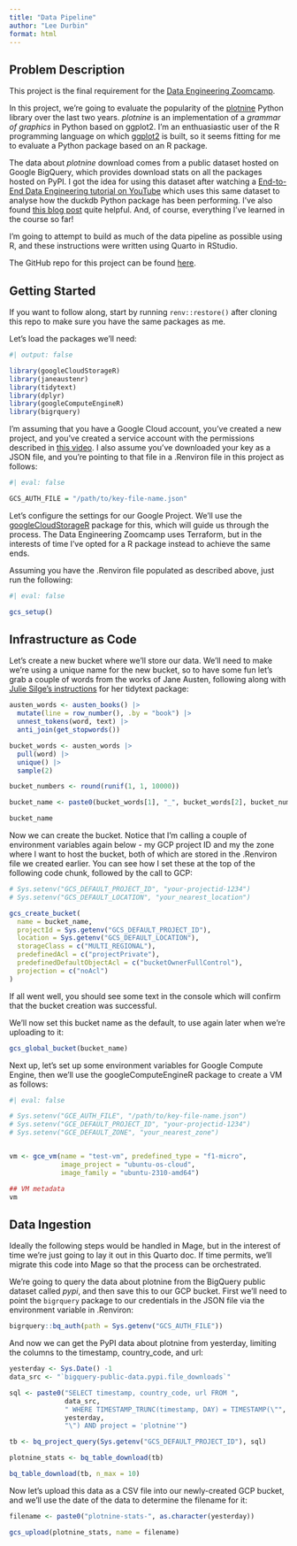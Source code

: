 ```yaml
---
title: "Data Pipeline"
author: "Lee Durbin"
format: html
---
```


## Problem Description

This project is the final requirement for the [Data Engineering Zoomcamp](https://github.com/DataTalksClub/data-engineering-zoomcamp).

In this project, we're going to evaluate the popularity of the [plotnine](https://plotnine.org/) Python library over the last two years. *plotnine* is an implementation of a *grammar of graphics* in Python based on ggplot2. I'm an enthuasiastic user of the R programming language on which [ggplot2](https://ggplot2.tidyverse.org/) is built, so it seems fitting for me to evaluate a Python package based on an R package.

The data about *plotnine* download comes from a public dataset hosted on Google BigQuery, which provides download stats on all the packages hosted on PyPI. I got the idea for using this dataset after watching a [End-to-End Data Engineering tutorial on YouTube](https://www.youtube.com/watch?v=3pLKTmdWDXk) which uses this same dataset to analyse how the duckdb Python package has been performing. I've also found [this blog post](https://www.r-bloggers.com/2023/12/data-engineering-in-r-how-to-build-your-first-data-pipeline-with-r-mage-and-google-cloud-platform-in-under-45-minutes/) quite helpful. And, of course, everything I've learned in the course so far!

I'm going to attempt to build as much of the data pipeline as possible using R, and these instructions were written using Quarto in RStudio.

The GitHub repo for this project can be found [here](https://github.com/lddurbin/data-eng-project).

## Getting Started

If you want to follow along, start by running `renv::restore()` after cloning this repo to make sure you have the same packages as me.

Let's load the packages we'll need:

```r
#| output: false

library(googleCloudStorageR)
library(janeaustenr)
library(tidytext)
library(dplyr)
library(googleComputeEngineR)
library(bigrquery)
```


I'm assuming that you have a Google Cloud account, you've created a new project, and you've created a service account with the permissions described in [this video](https://youtu.be/Y2ux7gq3Z0o&list=PL3MmuxUbc_hJed7dXYoJw8DoCuVHhGEQb&index=12). I also assume you've downloaded your key as a JSON file, and you're pointing to that file in a .Renviron file in this project as follows:

```r
#| eval: false

GCS_AUTH_FILE = "/path/to/key-file-name.json"
```

Let's configure the settings for our Google Project. We'll use the [googleCloudStorageR](https://code.markedmondson.me/googleCloudStorageR/articles/googleCloudStorageR.html) package for this, which will guide us through the process. The Data Engineering Zoomcamp uses Terraform, but in the interests of time I've opted for a R package instead to achieve the same ends.

Assuming you have the .Renviron file populated as described above, just run the following:

```r
#| eval: false

gcs_setup()
```

## Infrastructure as Code

Let's create a new bucket where we'll store our data. We'll need to make we're using a unique name for the new bucket, so to have some fun let's grab a couple of words from the works of Jane Austen, following along with [Julie Silge's instructions](https://github.com/juliasilge/tidytext) for her tidytext package:

```r

austen_words <- austen_books() |> 
  mutate(line = row_number(), .by = "book") |> 
  unnest_tokens(word, text) |> 
  anti_join(get_stopwords())

bucket_words <- austen_words |> 
  pull(word) |> 
  unique() |> 
  sample(2)

bucket_numbers <- round(runif(1, 1, 10000))

bucket_name <- paste0(bucket_words[1], "_", bucket_words[2], bucket_numbers)

bucket_name

```

Now we can create the bucket. Notice that I'm calling a couple of environment variables again below - my GCP project ID and my the zone where I want to host the bucket, both of which are stored in the .Renviron file we created earlier. You can see how I set these at the top of the following code chunk, followed by the call to GCP:

```r
# Sys.setenv("GCS_DEFAULT_PROJECT_ID", "your-projectid-1234")
# Sys.setenv("GCS_DEFAULT_LOCATION", "your_nearest_location")

gcs_create_bucket(
  name = bucket_name,
  projectId = Sys.getenv("GCS_DEFAULT_PROJECT_ID"),
  location = Sys.getenv("GCS_DEFAULT_LOCATION"),
  storageClass = c("MULTI_REGIONAL"),
  predefinedAcl = c("projectPrivate"),
  predefinedDefaultObjectAcl = c("bucketOwnerFullControl"),
  projection = c("noAcl")
)

```

If all went well, you should see some text in the console which will confirm that the bucket creation was successful.

We'll now set this bucket name as the default, to use again later when we're uploading to it:

```r
gcs_global_bucket(bucket_name)
```

Next up, let's set up some environment variables for Google Compute Engine, then we'll use the googleComputeEngineR package to create a VM as follows:

```r
#| eval: false

# Sys.setenv("GCE_AUTH_FILE", "/path/to/key-file-name.json")
# Sys.setenv("GCE_DEFAULT_PROJECT_ID", "your-projectid-1234")
# Sys.setenv("GCE_DEFAULT_ZONE", "your_nearest_zone")


vm <- gce_vm(name = "test-vm", predefined_type = "f1-micro", 
             image_project = "ubuntu-os-cloud", 
             image_family = "ubuntu-2310-amd64")

## VM metadata
vm
```

## Data Ingestion

Ideally the following steps would be handled in Mage, but in the interest of time we're just going to lay it out in this Quarto doc. If time permits, we'll migrate this code into Mage so that the process can be orchestrated.

We're going to query the data about plotnine from the BigQuery public dataset called *pypi*, and then save this to our GCP bucket. First we'll need to point the `bigrquery` package to our credentials in the JSON file via the environment variable in .Renviron:

```r
bigrquery::bq_auth(path = Sys.getenv("GCS_AUTH_FILE"))
```

And now we can get the PyPI data about plotnine from yesterday, limiting the columns to the timestamp, country_code, and url:

```r
yesterday <- Sys.Date() -1
data_src <- "`bigquery-public-data.pypi.file_downloads`"

sql <- paste0("SELECT timestamp, country_code, url FROM ",
              data_src,
              " WHERE TIMESTAMP_TRUNC(timestamp, DAY) = TIMESTAMP(\"",
              yesterday,
              "\") AND project = 'plotnine'")

tb <- bq_project_query(Sys.getenv("GCS_DEFAULT_PROJECT_ID"), sql)

plotnine_stats <- bq_table_download(tb)

bq_table_download(tb, n_max = 10)
```

Now let's upload this data as a CSV file into our newly-created GCP bucket, and we'll use the date of the data to determine the filename for it:

```r
filename <- paste0("plotnine-stats-", as.character(yesterday))

gcs_upload(plotnine_stats, name = filename)
```

